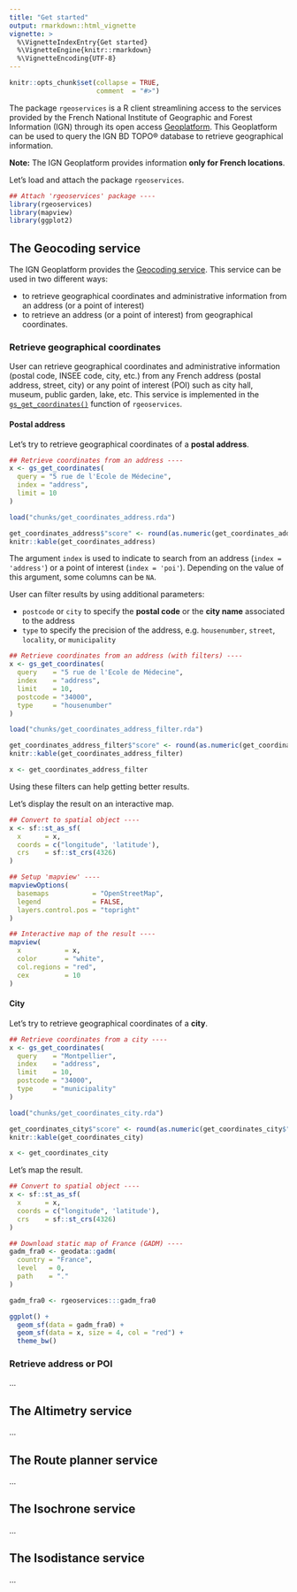 ```yaml
---
title: "Get started"
output: rmarkdown::html_vignette
vignette: >
  %\VignetteIndexEntry{Get started}
  %\VignetteEngine{knitr::rmarkdown}
  %\VignetteEncoding{UTF-8}
---
```


```r
knitr::opts_chunk$set(collapse = TRUE,
                      comment  = "#>")
```

The package `rgeoservices` is a R client streamlining access to the services provided by the French National Institute of Geographic and Forest Information (IGN) through its open access [Geoplatform](https://geoservices.ign.fr/documentation/services/services-geoplateforme). This Geoplatform can be used to query the IGN BD TOPO® database to retrieve geographical information.

**Note:** The IGN Geoplatform provides information **only for French locations**.


Let's load and attach the package `rgeoservices`.

```r
## Attach 'rgeoservices' package ----
library(rgeoservices)
library(mapview)
library(ggplot2)
```


## The Geocoding service

The IGN Geoplatform provides the [Geocoding service](https://geoservices.ign.fr/documentation/services/services-geoplateforme/geocodage). This service can be used in two different ways:

- to retrieve geographical coordinates and administrative information from an address (or a point of interest)
- to retrieve an address (or a point of interest) from geographical coordinates.

### Retrieve geographical coordinates

User can retrieve geographical coordinates and administrative information (postal code, INSEE code, city, etc.) from any French address (postal address, street, city) or any point of interest (POI) such as city hall, museum, public garden, lake, etc. This service is implemented in the [`gs_get_coordinates()`](https://ahasverus.github.io/rgeoservices/reference/gs_get_coordinates.html) function of `rgeoservices`.


#### Postal address

Let's try to retrieve geographical coordinates of a **postal address**.

```r
## Retrieve coordinates from an address ----
x <- gs_get_coordinates(
  query = "5 rue de l'Ecole de Médecine", 
  index = "address",
  limit = 10
)
```

```r
load("chunks/get_coordinates_address.rda")

get_coordinates_address$"score" <- round(as.numeric(get_coordinates_address$"score"), 5)
knitr::kable(get_coordinates_address)
```

The argument `index` is used to indicate to search from an address (`index = 'address'`) or a point of interest (`index = 'poi'`). Depending on the value of this argument, some columns can be `NA`.

User can filter results by using additional parameters:

- `postcode` or `city` to specify the **postal code** or the **city name** associated to the address
- `type` to specify the precision of the address, e.g. `housenumber`, `street`, `locality`, or `municipality`


```r
## Retrieve coordinates from an address (with filters) ----
x <- gs_get_coordinates(
  query    = "5 rue de l'Ecole de Médecine", 
  index    = "address",
  limit    = 10,
  postcode = "34000",
  type     = "housenumber"
)
```

```r
load("chunks/get_coordinates_address_filter.rda")

get_coordinates_address_filter$"score" <- round(as.numeric(get_coordinates_address_filter$"score"), 5)
knitr::kable(get_coordinates_address_filter)

x <- get_coordinates_address_filter
```

Using these filters can help getting better results.

Let's display the result on an interactive map.

```r
## Convert to spatial object ----
x <- sf::st_as_sf(
  x      = x,
  coords = c("longitude", 'latitude'),
  crs    = sf::st_crs(4326)
)

## Setup 'mapview' ----
mapviewOptions(
  basemaps           = "OpenStreetMap",
  legend             = FALSE,
  layers.control.pos = "topright"
)

## Interactive map of the result ----
mapview(
  x           = x, 
  color       = "white", 
  col.regions = "red", 
  cex         = 10
)
```


#### City

Let's try to retrieve geographical coordinates of a **city**.

```r
## Retrieve coordinates from a city ----
x <- gs_get_coordinates(
  query    = "Montpellier", 
  index    = "address",
  limit    = 10,
  postcode = "34000",
  type     = "municipality" 
)
```

```r
load("chunks/get_coordinates_city.rda")

get_coordinates_city$"score" <- round(as.numeric(get_coordinates_city$"score"), 5)
knitr::kable(get_coordinates_city)

x <- get_coordinates_city
```

Let's map the result.


```r
## Convert to spatial object ----
x <- sf::st_as_sf(
  x      = x,
  coords = c("longitude", 'latitude'),
  crs    = sf::st_crs(4326)
)
```

```r
## Download static map of France (GADM) ----
gadm_fra0 <- geodata::gadm(
  country = "France",
  level   = 0,
  path    = "."
)
```

```r
gadm_fra0 <- rgeoservices:::gadm_fra0
```

```r
ggplot() + 
  geom_sf(data = gadm_fra0) + 
  geom_sf(data = x, size = 4, col = "red") + 
  theme_bw()
```


### Retrieve address or POI

...


## The Altimetry service

...

## The Route planner service

...

## The Isochrone service

...

## The Isodistance service

...


